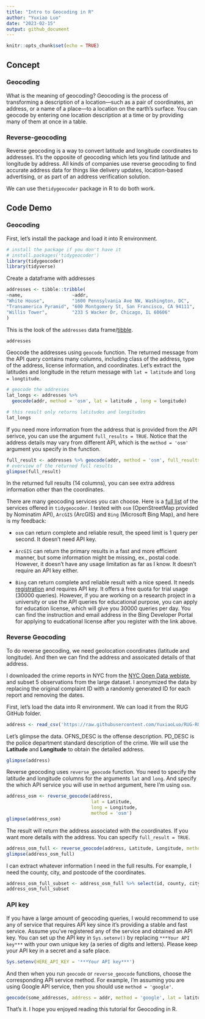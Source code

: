 ```yaml
---
title: "Intro to Geocoding in R"
author: "Yuxiao Luo"
date: "2023-02-15"
output: github_document
---
```


```r
knitr::opts_chunk$set(echo = TRUE)
```

## Concept

### Geocoding
What is the meaning of geocoding? Geocoding is the process of transforming a description of a location—such as a pair of coordinates, an address, or a name of a place—to a location on the earth's surface. You can geocode by entering one location description at a time or by providing many of them at once in a table.

### Reverse-geocoding
Reverse geocoding is a way to convert latitude and longitude coordinates to addresses. It’s the opposite of geocoding which lets you find latitude and longitude by address. All kinds of companies use reverse geocoding to find accurate address data for things like delivery updates, location-based advertising, or as part of an address verification solution.

We can use the`tidygeocoder` package in R to do both work. 

## Code Demo

### Geocoding
First, let's install the package and load it into R environment. 

```r
# install the package if you don't have it
# install.packages('tidygeocoder')
library(tidygeocoder)
library(tidyverse)
```

Create a dataframe with addresses

```r
addresses <- tibble::tribble(
~name,                  ~addr,
"White House",          "1600 Pennsylvania Ave NW, Washington, DC",
"Transamerica Pyramid", "600 Montgomery St, San Francisco, CA 94111",     
"Willis Tower",         "233 S Wacker Dr, Chicago, IL 60606"                                  
)
```

This is the look of the `addresses` data frame/[tibble](https://tibble.tidyverse.org/).  

```r
addresses
```

Geocode the addresses using `geocode` function. The returned message from the API query contains many columns, including class of the address, type of the address, license information, and coordinates. Let's extract the latitudes and longitude in the return message with `lat = latitude` and `long = longtitude`. 

```r
# geocode the addresses
lat_longs <- addresses %>%
  geocode(addr, method = 'osm', lat = latitude , long = longitude)

# this result only returns latitudes and longitudes
lat_longs
```

If you need more information from the address that is provided from the API serivce, you can use the argument `full_results = TRUE`. Notice that the address details may vary from different API, which is the `method = 'osm'` argument you specify in the function. 

```r
full_result <- addresses %>% geocode(addr, method = 'osm', full_results = TRUE)
# overview of the returned full results
glimpse(full_result)
```

In the returned full results (14 columns), you can see extra address information other than  the coordinates. 

There are many geocoding services you can choose. Here is a [full list](https://jessecambon.github.io/tidygeocoder/articles/geocoder_services.html) of the services offered in `tidygeocoder`. I tested with `osm` (OpenStreetMap provided by Nominatim API), `ArcGIS` (ArcGIS) and `Bing` (Microsoft Bing Map), and here is my feedback:

- `osm` can return complete and reliable result, the speed limit is 1 query per second. It doesn't need API key. 

- `ArcGIS` can return the primary results in a fast and more efficient manner, but some information might be missing, ex., postal code. However, it doesn't have any usage limitation as far as I know. It doesn't require an API key either. 

- `Bing` can return complete and reliable result with a nice speed. It needs [registration](https://www.bingmapsportal.com/) and requires API key. It offers a free quota for trial usage (30000 queries). However, if you are working on a research project in a university or use the API queries for educational purpose, you can apply for education license, which will give you 30000 queries per day. You can find the instruction and email address in the Bing Developer Portal for applying to eudcational license after you register with the link above.

### Reverse Geocoding

To do reverse geocoding, we need geolocation coordinates (latitude and longitude). And then we can find the address and assoicated details of that address. 

I downloaded the crime reports in NYC from the [NYC Open Data webiste](https://opendata.cityofnewyork.us/), and subset 5 observations from the large dataset. I anonymized the data by replacing the original complaint ID with a randomly generated ID for each report and removing the dates. 

First, let's load the data into R environment. We can load it from the RUG GitHub folder. 

```r
address <- read_csv('https://raw.githubusercontent.com/YuxiaoLuo/RUG-RUserGroup/main/data/address.csv')
```

Let's glimpse the data. OFNS_DESC is the offense description. PD_DESC is the police department standard description of the crime. We will use the **Latitude** and **Longitude** to obtain the detailed address. 

```r
glimpse(address)
```

Reverse geocoding uses `reverse_geocode` function. You need to specify the latitude and longitude columns for the arguments `lat` and `long`. And specify the which API service you will use in `method` argument, here I'm using `osm`. 

```r
address_osm <- reverse_geocode(address, 
                               lat = Latitude, 
                               long = Longitude, 
                               method = 'osm')
glimpse(address_osm)
```

The result will return the address associated with the coordinates. If you want more details with the address. You can specify `full_result = TRUE`. 

```r
address_osm_full <- reverse_geocode(address, Latitude, Longitude, method = 'osm', full_results = TRUE)
glimpse(address_osm_full)
```

I can extract whatever information I need in the full results. For example, I need the county, city, and postcode of the coordinates.

```r
address_osm_full_subset <- address_osm_full %>% select(id, county, city, postcode)
address_osm_full_subset 
```

### API key
If you have a large amount of geocoding queries, I would recommend to use any of service that requires API key since it's providing a stable and fast service. Assume you've registered any of the service and obtained an API key. You can set up the API key in `Sys.setenv()` by replacing `***Your API key***` with your own unique key (a series of digits and letters). Please keep your API key in a secret and a safe place. 

```r
Sys.setenv(HERE_API_KEY = '***Your API key***')
```
And then when you run `geocode` or `reverse_geocode` functions, choose the corresponding API service method. For example, I'm assuming you are using Google API service, then you should use `method = 'google'`.

```r
geocode(some_addresses, address = addr, method = 'google', lat = latitude, long = longitude)
```

That's it. I hope you enjoyed reading this tutorial for Geocoding in R. 
